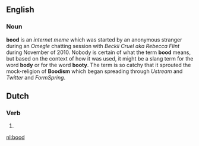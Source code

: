 ==English==
===Noun===
'''bood''' is an ''internet meme'' which was started by an anonymous stranger during an ''Omegle'' chatting session with ''Beckii Cruel aka Rebecca Flint'' during November of 2010.
Nobody is certain of what the term '''bood''' means, but based on the context of how it was used, it might be a slang term for the word '''body''' or for the word '''booty'''.
The term is so catchy that it sprouted the mock-religion of '''Boodism''' which began spreading through ''Ustream'' and ''Twitter'' and ''FormSpring''.

==Dutch==
===Verb===
{{infl|nl}}

# {{nl-verb-form|n=sg|t=past|m=ind|bieden}}

[[nl:bood]]